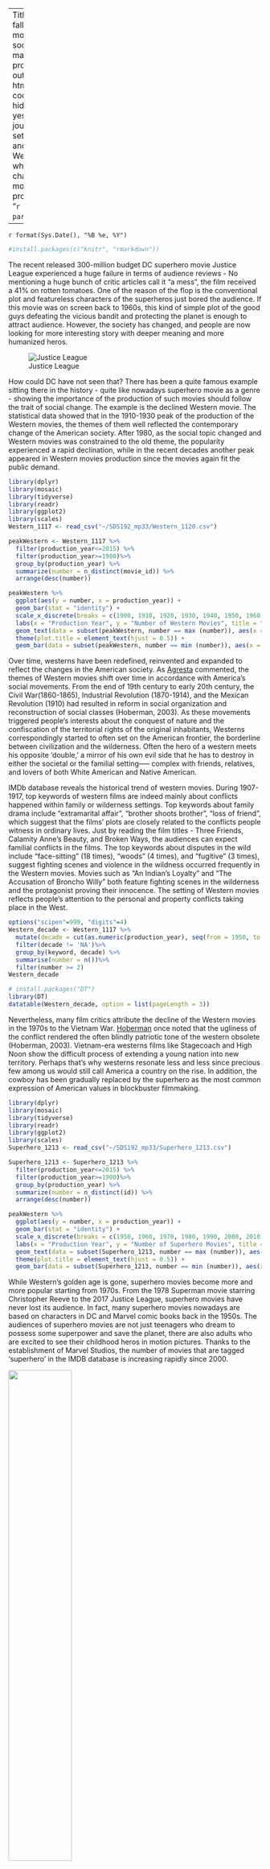 
---
Title: The rise and fall of Western movie  - why social change matters in movie production
output: 
  html_document: 
    code_folding: hide
    fig_caption: yes
    theme: journal
params:
  set_title: "The rise and fall of Western movie  - why social change matters in movie production"
title: "`r params$set_title`"

---

`r format(Sys.Date(), "%B %e, %Y")`


```r
#install.packages(c("knitr", "rmarkdown"))
```


The recent released 300-million budget DC superhero movie Justice League experienced a huge failure in terms of audience reviews - No mentioning a huge bunch of critic articles call it “a mess”, the film received a 41% on rotten tomatoes. One of the reason of the flop is the conventional plot and featureless characters of the superheros just bored the audience.  If this movie was on screen back to 1960s, this kind of simple plot of the good guys defeating the vicious bandit and protecting  the planet is enough to attract audience. However, the society has changed, and people are now looking for more interesting story with deeper meaning and more humanized heros. 


![Justice League](http://68.media.tumblr.com/dcadb241136cfe06eb644cf2df950665/tumblr_onfby1uLgh1snteogo2_r1_540.gif)


How could DC have not seen that? There has been a quite famous example sitting there in the history - quite like nowadays superhero movie as a genre - showing the importance of the production of such movies should follow the trait of social change. The example is the declined Western movie. The statistical data showed that in the 1910-1930 peak of the production of the Western movies, the themes of them well reflected the contemporary change of the American society. After 1980, as the social topic changed and Western movies was constrained to the old theme, the popularity experienced a rapid declination, while in the recent decades another peak appeared in Western movies production since the movies again fit the public demand.


```r
library(dplyr)
library(mosaic)
library(tidyverse)
library(readr)
library(ggplot2)
library(scales)
Western_1117 <- read_csv("~/SDS192_mp33/Western_1120.csv")
```


```r
peakWestern <- Western_1117 %>%
  filter(production_year<=2015) %>%
  filter(production_year>=1900)%>%
  group_by(production_year) %>%
  summarize(number = n_distinct(movie_id)) %>%
  arrange(desc(number))
```


```r
peakWestern %>%
  ggplot(aes(y = number, x = production_year)) +
  geom_bar(stat = "identity") +
  scale_x_discrete(breaks = c(1900, 1910, 1920, 1930, 1940, 1950, 1960, 1970, 1980, 1990, 2000, 2010)) +
  labs(x = "Production Year", y = "Number of Western Movies", title = "Number of Western Movies Between 1900 and 2015") + geom_bar(data = subset(peakWestern, number == max (number)), aes(x = production_year, y = number), fill = "red", stat = "identity") +
  geom_text(data = subset(peakWestern, number == max (number)), aes(x = production_year, y = number, label = production_year), hjust = -0.2) +
  theme(plot.title = element_text(hjust = 0.5)) +
  geom_bar(data = subset(peakWestern, number == min (number)), aes(x = production_year, y = number), fill = "blue", stat = "identity") 
```


Over time, westerns have been redefined, reinvented and expanded to reflect the changes in the American society. As [Agresta](https://www.theatlantic.com/entertainment/archive/2013/07/how-the-western-was-lost-and-why-it-matters/278057/) commented, the themes of Western movies shift over time in accordance with America's social movements. From the end of 19th century to early 20th century, the Civil War(1860-1865), Industrial Revolution (1870-1914), and the Mexican Revolution (1910) had resulted in reform in social organization and reconstruction of social classes (Hoberman, 2003).  As these movements triggered people’s interests about the conquest of nature and the confiscation of the territorial rights of the original inhabitants, Westerns correspondingly started to often set on the American frontier, the borderline between civilization and the wilderness. Often the hero of a western meets his opposite ‘double,’ a mirror of his own evil side that he has to destroy in either the societal or the familial setting----- complex with friends, relatives, and lovers of both White American and Native American. 

IMDb database reveals the historical trend of western movies. During 1907-1917, top keywords of western films are indeed mainly about conflicts happened within family or wilderness settings. Top keywords about family drama include “extramarital affair”,  “brother shoots brother”, “loss of friend”, which suggest that the films’ plots are closely related to the conflicts people witness in ordinary lives. Just by reading the film titles - Three Friends, Calamity Anne’s Beauty, and Broken Ways, the audiences can expect familial conflicts in the films. The top keywords about disputes in the wild include “face-sitting” (18 times), “woods” (4 times), and “fugitive” (3 times),  suggest fighting scenes and violence in the wildness occurred frequently in the Western movies. Movies such as “An Indian’s Loyalty” and “The Accusation of Broncho Willy” both feature fighting scenes in the wilderness and the protagonist proving their innocence. The setting of Western movies reflects people’s attention to the personal and property conflicts taking place in the West.

```r
options("scipen"=999, "digits"=4)
Western_decade <- Western_1117 %>%
  mutate(decade = cut(as.numeric(production_year), seq(from = 1950, to = 2010, by = 10), dig.lab = 5,  include.lowest = TRUE, include.highest = FALSE)) %>%
  filter(decade != 'NA')%>%
  group_by(keyword, decade) %>%
  summarise(number = n())%>%
  filter(number >= 2)
Western_decade
```


```r
# install.packages("DT")
library(DT)
datatable(Western_decade, option = list(pageLength = 3))
```


Nevertheless, many film critics attribute the decline of the Western movies in the 1970s to the Vietnam War. [Hoberman](https://books.google.com/books?id=MwkjZGjcy-0C&pg=PA129&lpg=PA129&dq=J.+Hoberman+wrote+that+%E2%80%9Csave+for+a+handful+of+releases,+the+western+itself+has+remained+defunct+since+the+fall+of+Saigon,%E2%80%9D&source=bl&ots=1WCITtnIYL&sig=RkN4j0tEpJ1Y4RTaUwWUzIwC8jk&hl=zh-CN&sa=X&ved=0ahUKEwjU8MH5kO_XAhWkg-AKHRN0Bs8Q6AEIMjAB#v=onepage&q=J.%20Hoberman%20wrote%20that%20%E2%80%9Csave%20for%20a%20handful%20of%20releases%2C%20the%20western%20itself%20has%20remained%20defunct%20since%20the%20fall%20of%20Saigon%2C%E2%80%9D&f=false) once noted that the ugliness of the conflict rendered the often blindly patriotic tone of the western obsolete (Hoberman, 2003). Vietnam-era westerns films like Stagecoach and High Noon show the difficult process of extending a young nation into new territory. Perhaps that’s why westerns resonate less and less since precious few among us would still call America a country on the rise. In addition, the cowboy has been gradually replaced by the superhero as the most common expression of American values in blockbuster filmmaking. 


```r
library(dplyr)
library(mosaic)
library(tidyverse)
library(readr)
library(ggplot2)
library(scales)
Superhero_1213 <- read_csv("~/SDS192_mp33/Superhero_1213.csv")
```


```r
Superhero_1213 <- Superhero_1213 %>%
  filter(production_year<=2015) %>%
  filter(production_year>=1900)%>%
  group_by(production_year) %>%
  summarize(number = n_distinct(id)) %>%
  arrange(desc(number))
```


```r
peakWestern %>%
  ggplot(aes(y = number, x = production_year)) +
  geom_bar(stat = "identity") +
  scale_x_discrete(breaks = c(1950, 1960, 1970, 1980, 1990, 2000, 2010)) +
  labs(x = "Production Year", y = "Number of Superhero Movies", title = "Number of Superhero Movies Between 1900 and 2015") + geom_bar(data = subset(Superhero_1213, number == max (number)), aes(x = production_year, y = number), fill = "red", stat = "identity") +
  geom_text(data = subset(Superhero_1213, number == max (number)), aes(x = production_year, y = number, label = production_year), hjust = -0.2) +
  theme(plot.title = element_text(hjust = 0.5)) +
  geom_bar(data = subset(Superhero_1213, number == min (number)), aes(x = production_year, y = number), fill = "blue", stat = "identity") 
```


While Western’s golden age is gone, superhero movies become more and more popular starting from 1970s. From the 1978 Superman movie starring Christopher Reeve to the 2017 Justice League, superhero movies have never lost its audience. In fact, many superhero movies nowadays are based on characters in DC and Marvel comic books back in the 1950s. The audiences of superhero movies are not just teenagers who dream to possess some superpower and save the planet, there are also adults who are excited to see their childhood heros in motion pictures. Thanks to the establishment of Marvel Studios, the number of movies that are tagged ‘superhero’ in the IMDB database is increasing rapidly since 2000. 

![](https://timg04.bdimg.com/timg?wapbaike&quality=60&size=b960_614&sec=1349839550&di=0ea14544c18f57f499430d9ca28c7543&src=http://imgsrc.baidu.com/baike/pic/item/e824b899a9014c08bf3158a8027b02087bf4f4b1.jpg){ width=50% }


Since early 21th century, western films had been trying to mount a comeback and reached its second peak in 2010. As shown in the IMDb database, the keywords associated with Western films are much more diverse and less concentrated on violent and conflictuous scenes. From 2005 to 2015, “American secret service” appears 6 times, and this keyword is closely linked with the rising popularity of detective films.

```r
options("scipen"=999, "digits"=4)
Western_decade2 <- Western_1117 %>%
  mutate(decade = cut(as.numeric(production_year), seq(from = 1950, to = 2015, by = 10), dig.lab = 5,  include.lowest = TRUE, include.highest = FALSE)) %>%
  filter(decade != 'NA')%>%
  group_by(keyword, decade) %>%
  summarise(number = n())%>%
  filter(number >= 2)
Western_decade2
```

```r
# install.packages("DT")
library(DT)
datatable(Western_decade2, option = list(pageLength = 3))
```



Instead of depicting the conflicts between civilization and savage wilderness, new era western films, such as Brokeback Mountain (2005), is exploring homosexuality theme that fits American popular culture. Different from traditional Western movies where right and wrong are easily distinguishable, Revisionist Western films such as Quentin’s Django Unchained (2012) and The Hateful Eight (2015) (LINK TO IMDb) depict a moral 'grey' area where hero and villain resemble each other. The “post-western” is trying to offer audience a cathartic space to look for answers.



